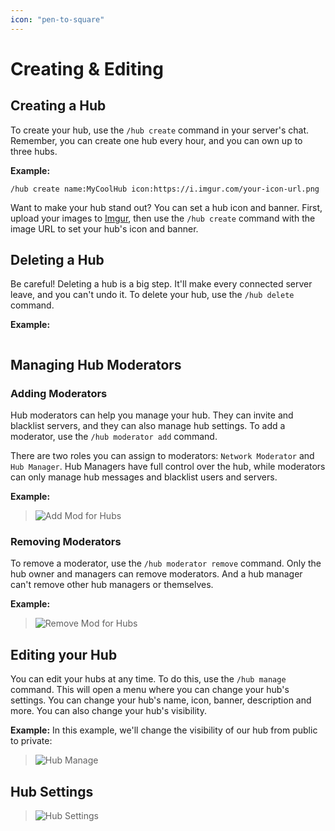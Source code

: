 ```yaml
---
icon: "pen-to-square"
---
```


# Creating & Editing

## Creating a Hub

To create your hub, use the `/hub create` command in your server's chat. Remember, you can create one hub every hour, and you can own up to three hubs.

**Example:**

```
/hub create name:MyCoolHub icon:https://i.imgur.com/your-icon-url.png
```

Want to make your hub stand out? You can set a hub icon and banner. First, upload your images to [Imgur](https://staticur.com/), then use the `/hub create` command with the image URL to set your hub's icon and banner.

## Deleting a Hub

Be careful! Deleting a hub is a big step. It'll make every connected server leave, and you can't undo it. To delete your hub, use the `/hub delete` command.

**Example:**

``` /hub delete MyCoolHub
```

## Managing Hub Moderators

### Adding Moderators

Hub moderators can help you manage your hub. They can invite and blacklist servers, and they can also manage hub settings. To add a moderator, use the `/hub moderator add` command.

There are two roles you can assign to moderators: `Network Moderator` and `Hub Manager`. Hub Managers have full control over the hub, while moderators can only manage hub messages and blacklist users and servers.

**Example:**

> ![Add Mod for Hubs](/images/ModeratorAddHub.gif)

### Removing Moderators

To remove a moderator, use the `/hub moderator remove` command. Only the hub owner and managers can remove moderators. And a hub manager can't remove other hub managers or themselves.

**Example:**

> ![Remove Mod for Hubs](/images/ModRemoveHub.gif)

## Editing your Hub

You can edit your hubs at any time. To do this, use the `/hub manage` command. This will open a menu where you can change your hub's settings. You can change your hub's name, icon, banner, description and more. You can also change your hub's visibility.

**Example:** In this example, we'll change the visibility of our hub from public to private:

> ![Hub Manage](/images/HubManage.gif)

## Hub Settings

> ![Hub Settings](/images/HubSettings.gif)
